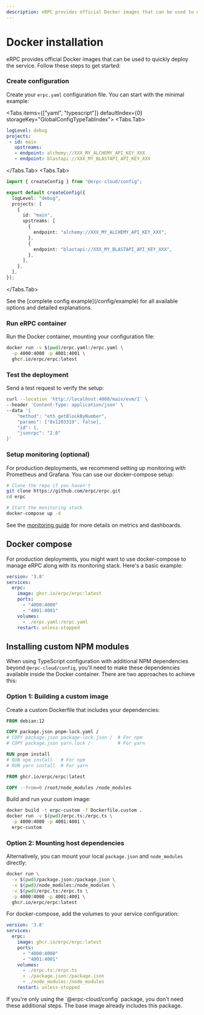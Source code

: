 ```yaml
---
description: eRPC provides official Docker images that can be used to quickly deploy the service...
---
```




# Docker installation

eRPC provides official Docker images that can be used to quickly deploy the service. Follow these steps to get started:

<Steps>

### Create configuration

Create your `erpc.yaml` configuration file. You can start with the minimal example:

<Tabs items={["yaml", "typescript"]} defaultIndex={0} storageKey="GlobalConfigTypeTabIndex">
  <Tabs.Tab>
```yaml
logLevel: debug
projects:
 - id: main
   upstreams:
   - endpoint: alchemy://XXX_MY_ALCHEMY_API_KEY_XXX
   - endpoint: blastapi://XXX_MY_BLASTAPI_API_KEY_XXX
```
</Tabs.Tab>
  <Tabs.Tab>
```ts filename="erpc.ts"
import { createConfig } from "@erpc-cloud/config";

export default createConfig({
  logLevel: "debug",
  projects: [
    {
      id: "main",
      upstreams: [
        {
          endpoint: "alchemy://XXX_MY_ALCHEMY_API_KEY_XXX",
        },
        {
          endpoint: "blastapi://XXX_MY_BLASTAPI_API_KEY_XXX",
        },
      ],
    },
  ],
});
```
</Tabs.Tab>
</Tabs>

<Callout type="info">
  See the [complete config example](/config/example) for all available options and detailed explanations.
</Callout>

### Run eRPC container

Run the Docker container, mounting your configuration file:

```bash
docker run -v $(pwd)/erpc.yaml:/erpc.yaml \
  -p 4000:4000 -p 4001:4001 \
  ghcr.io/erpc/erpc:latest
```

### Test the deployment

Send a test request to verify the setup:

```bash
curl --location 'http://localhost:4000/main/evm/1' \
--header 'Content-Type: application/json' \
--data '{
    "method": "eth_getBlockByNumber",
    "params": ["0x1203319", false],
    "id": 1,
    "jsonrpc": "2.0"
}'
```

### Setup monitoring (optional)

For production deployments, we recommend setting up monitoring with Prometheus and Grafana. You can use our docker-compose setup:

```bash
# Clone the repo if you haven't
git clone https://github.com/erpc/erpc.git
cd erpc

# Start the monitoring stack
docker-compose up -d
```

See the [monitoring guide](/operation/monitoring) for more details on metrics and dashboards.

</Steps>

## Docker compose

For production deployments, you might want to use docker-compose to manage eRPC along with its monitoring stack. Here's a basic example:

```yaml
version: '3.8'
services:
  erpc:
    image: ghcr.io/erpc/erpc:latest
    ports:
      - "4000:4000"
      - "4001:4001"
    volumes:
      - ./erpc.yaml:/erpc.yaml
    restart: unless-stopped
```

## Installing custom NPM modules

When using TypeScript configuration with additional NPM dependencies beyond `@erpc-cloud/config`, you'll need to make these dependencies available inside the Docker container. There are two approaches to achieve this:

### Option 1: Building a custom image

Create a custom Dockerfile that includes your dependencies:

```dockerfile
FROM debian:12

COPY package.json pnpm-lock.yaml /
# COPY package.json package-lock.json /  # For npm
# COPY package.json yarn.lock /          # For yarn

RUN pnpm install
# RUN npm install   # For npm
# RUN yarn install  # For yarn

FROM ghcr.io/erpc/erpc:latest

COPY --from=0 /root/node_modules /node_modules
```

Build and run your custom image:

```bash
docker build -t erpc-custom -f Dockerfile.custom .
docker run -v $(pwd)/erpc.ts:/erpc.ts \
  -p 4000:4000 -p 4001:4001 \
  erpc-custom
```

### Option 2: Mounting host dependencies

Alternatively, you can mount your local `package.json` and `node_modules` directly:

```bash
docker run \
  -v $(pwd)/package.json:/package.json \
  -v $(pwd)/node_modules:/node_modules \
  -v $(pwd)/erpc.ts:/erpc.ts \
  -p 4000:4000 -p 4001:4001 \
  ghcr.io/erpc/erpc:latest
```

For docker-compose, add the volumes to your service configuration:

```yaml
version: '3.8'
services:
  erpc:
    image: ghcr.io/erpc/erpc:latest
    ports:
      - "4000:4000"
      - "4001:4001"
    volumes:
      - ./erpc.ts:/erpc.ts
      - ./package.json:/package.json
      - ./node_modules:/node_modules
    restart: unless-stopped
```

<Callout type="info">
  If you're only using the `@erpc-cloud/config` package, you don't need these additional steps. The base image already includes this package.
</Callout>
